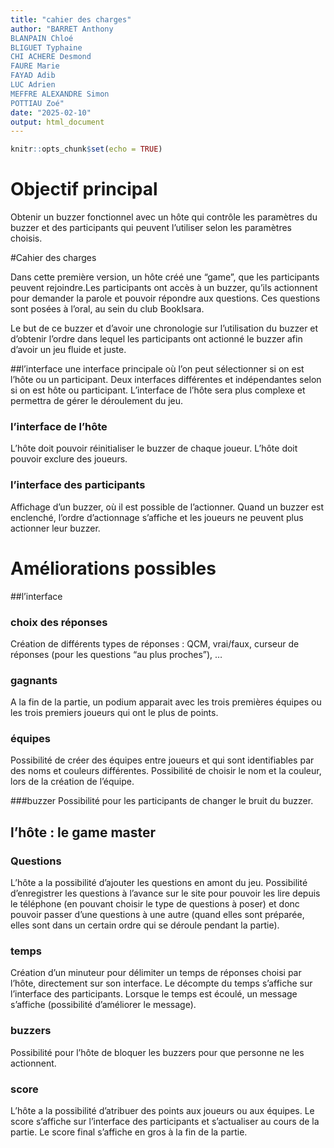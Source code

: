 ```yaml
---
title: "cahier des charges"
author: "BARRET Anthony
BLANPAIN Chloé
BLIGUET Typhaine
CHI ACHERE Desmond
FAURE Marie
FAYAD Adib
LUC Adrien
MEFFRE ALEXANDRE Simon
POTTIAU Zoé"
date: "2025-02-10"
output: html_document
---
```


```r
knitr::opts_chunk$set(echo = TRUE)
```

# Objectif principal

Obtenir un buzzer fonctionnel avec un hôte qui contrôle les paramètres du buzzer et des participants qui peuvent l'utiliser selon les paramètres choisis. 



#Cahier des charges

Dans cette première version, un hôte créé une "game", que les participants peuvent rejoindre.Les participants ont accès à un buzzer, qu'ils actionnent pour demander la parole et pouvoir répondre aux questions. Ces questions sont posées à l'oral, au sein du club BookIsara. 

Le but de ce buzzer et d'avoir une chronologie sur l'utilisation du buzzer et d'obtenir l'ordre dans lequel les participants ont actionné le buzzer afin d'avoir un jeu fluide et juste. 

##l'interface 
une interface principale où l'on peut sélectionner si on est l'hôte ou un participant.
Deux interfaces différentes et indépendantes selon si on est hôte ou participant. 
L'interface de l'hôte sera plus complexe et permettra de gérer le déroulement du jeu.

### l'interface de l'hôte
L’hôte doit pouvoir réinitialiser le buzzer de chaque joueur.
L’hôte doit pouvoir exclure des joueurs.


### l'interface des participants
Affichage d'un buzzer, où il est possible de l'actionner.
Quand un buzzer est enclenché, l'ordre d'actionnage s'affiche et les joueurs ne peuvent plus actionner leur buzzer.



# Améliorations possibles 

##l'interface

### choix des réponses 
Création de différents types de réponses : QCM, vrai/faux, curseur de réponses (pour les questions "au plus proches"), ...

### gagnants
A la fin de la partie, un podium apparait avec les trois premières équipes ou les trois premiers joueurs qui ont le plus de points. 

### équipes 

Possibilité de créer des équipes entre joueurs et qui sont identifiables par des noms et couleurs différentes.
Possibilité de choisir le nom et la couleur, lors de la création de l'équipe.

###buzzer 
Possibilité pour les participants de changer le bruit du buzzer.


## l'hôte : le game master 

### Questions
L'hôte a la possibilité d'ajouter les questions en amont du jeu.
Possibilité d’enregistrer les questions à l’avance sur le site pour pouvoir les lire depuis le téléphone (en pouvant choisir le type de questions à poser) et donc pouvoir passer d’une questions à une autre (quand elles sont préparée, elles sont dans un certain ordre qui se déroule pendant la partie).

### temps

Création d'un minuteur pour délimiter un temps de réponses choisi par l'hôte, directement sur son interface. 
Le décompte du temps s'affiche sur l'interface des participants. 
Lorsque le temps est écoulé, un message s'affiche (possibilité d'améliorer le message). 


### buzzers

Possibilité pour l’hôte de bloquer les buzzers pour que personne ne les actionnent.

### score
L'hôte a la possibilité d'atribuer des points aux joueurs ou aux équipes.
Le score s'affiche sur l'interface des participants et s'actualiser au cours de la partie.
Le score final s'affiche en gros à la fin de la partie. 


